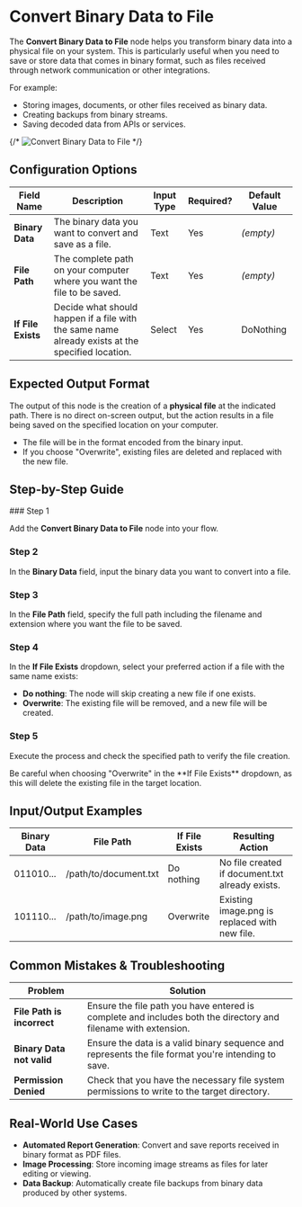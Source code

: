
# Convert Binary Data to File

The **Convert Binary Data to File** node helps you transform binary data into a physical file on your system. This is particularly useful when you need to save or store data that comes in binary format, such as files received through network communication or other integrations.

For example:

- Storing images, documents, or other files received as binary data.
- Creating backups from binary streams.
- Saving decoded data from APIs or services.

{/* ![Convert Binary Data to File](./convert-binary-data-to-file.png) */}

## Configuration Options

| Field Name         | Description                                                                                      | Input Type | Required? | Default Value |
| ------------------ | ------------------------------------------------------------------------------------------------ | ---------- | --------- | ------------- |
| **Binary Data**    | The binary data you want to convert and save as a file.                                          | Text       | Yes       | _(empty)_     |
| **File Path**      | The complete path on your computer where you want the file to be saved.                          | Text       | Yes       | _(empty)_     |
| **If File Exists** | Decide what should happen if a file with the same name already exists at the specified location. | Select     | Yes       | DoNothing     |

## Expected Output Format

The output of this node is the creation of a **physical file** at the indicated path. There is no direct on-screen output, but the action results in a file being saved on the specified location on your computer.

- The file will be in the format encoded from the binary input.
- If you choose "Overwrite", existing files are deleted and replaced with the new file.

## Step-by-Step Guide

<Steps>
### Step 1

Add the **Convert Binary Data to File** node into your flow.

### Step 2

In the **Binary Data** field, input the binary data you want to convert into a file.

### Step 3

In the **File Path** field, specify the full path including the filename and extension where you want the file to be saved.

### Step 4

In the **If File Exists** dropdown, select your preferred action if a file with the same name exists:

- **Do nothing**: The node will skip creating a new file if one exists.
- **Overwrite**: The existing file will be removed, and a new file will be created.

### Step 5

Execute the process and check the specified path to verify the file creation.

</Steps>

<Callout type="warning" title="Warning">
  Be careful when choosing "Overwrite" in the **If File Exists** dropdown, as
  this will delete the existing file in the target location.
</Callout>

## Input/Output Examples

| Binary Data | File Path             | If File Exists | Resulting Action                                |
| ----------- | --------------------- | -------------- | ----------------------------------------------- |
| 011010...   | /path/to/document.txt | Do nothing     | No file created if document.txt already exists. |
| 101110...   | /path/to/image.png    | Overwrite      | Existing image.png is replaced with new file.   |

## Common Mistakes & Troubleshooting

| Problem                    | Solution                                                                                                       |
| -------------------------- | -------------------------------------------------------------------------------------------------------------- |
| **File Path is incorrect** | Ensure the file path you have entered is complete and includes both the directory and filename with extension. |
| **Binary Data not valid**  | Ensure the data is a valid binary sequence and represents the file format you're intending to save.            |
| **Permission Denied**      | Check that you have the necessary file system permissions to write to the target directory.                    |

## Real-World Use Cases

- **Automated Report Generation**: Convert and save reports received in binary format as PDF files.
- **Image Processing**: Store incoming image streams as files for later editing or viewing.
- **Data Backup**: Automatically create file backups from binary data produced by other systems.
